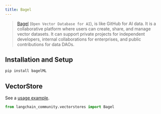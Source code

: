 ```yaml
---
title: Bagel
---
```


> [Bagel](https://www.bagel.net/) (`Open Vector Database for AI`), is like GitHub for AI data.
It is a collaborative platform where users can create,
share, and manage vector datasets. It can support private projects for independent developers,
internal collaborations for enterprises, and public contributions for data DAOs.

## Installation and Setup

```bash
pip install bagelML
```


## VectorStore

See a [usage example](/oss/python/integrations/vectorstores/bagel).

```python
from langchain_community.vectorstores import Bagel
```
